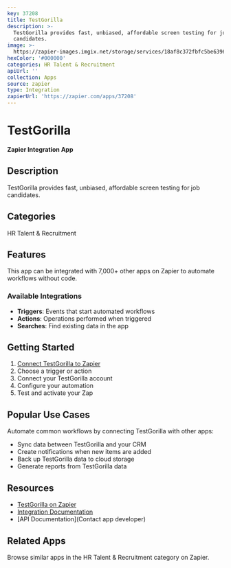 ```yaml
---
key: 37208
title: TestGorilla
description: >-
  TestGorilla provides fast, unbiased, affordable screen testing for job
  candidates.
image: >-
  https://zapier-images.imgix.net/storage/services/18af8c372fbfc5be639655365a8369e7.png?auto=format%2Ccompress&ixlib=python-3.0.0&q=50
hexColor: '#000000'
categories: HR Talent & Recruitment
apiUrl: ''
collection: Apps
source: zapier
type: Integration
zapierUrl: 'https://zapier.com/apps/37208'
---
```

# TestGorilla

**Zapier Integration App**

## Description

TestGorilla provides fast, unbiased, affordable screen testing for job candidates.

## Categories

HR Talent & Recruitment

## Features

This app can be integrated with 7,000+ other apps on Zapier to automate workflows without code.

### Available Integrations

- **Triggers**: Events that start automated workflows
- **Actions**: Operations performed when triggered
- **Searches**: Find existing data in the app

## Getting Started

1. [Connect TestGorilla to Zapier](https://zapier.com/apps/37208)
2. Choose a trigger or action
3. Connect your TestGorilla account
4. Configure your automation
5. Test and activate your Zap

## Popular Use Cases

Automate common workflows by connecting TestGorilla with other apps:

- Sync data between TestGorilla and your CRM
- Create notifications when new items are added
- Back up TestGorilla data to cloud storage
- Generate reports from TestGorilla data

## Resources

- [TestGorilla on Zapier](https://zapier.com/apps/37208)
- [Integration Documentation](https://zapier.com/apps/37208/integrations)
- [API Documentation](Contact app developer)

## Related Apps

Browse similar apps in the HR Talent & Recruitment category on Zapier.
